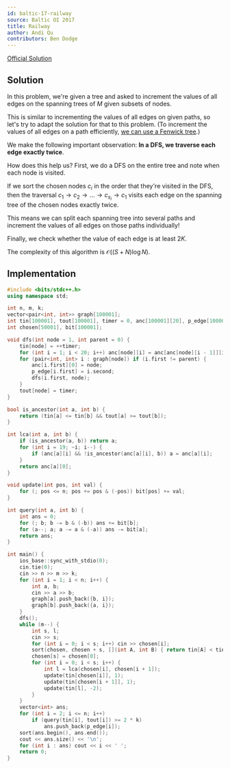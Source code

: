 ```yaml
---
id: baltic-17-railway
source: Baltic OI 2017
title: Railway
author: Andi Qu
contributors: Ben Dodge
---
```


[Official Solution](https://boi.cses.fi/files/boi2017_solutions.zip)

## Solution

In this problem, we're given a tree and asked to increment the values of all
edges on the spanning trees of $M$ given subsets of nodes.

This is similar to incrementing the values of all edges on given paths, so let's
try to adapt the solution for that to this problem. (To increment the values of
all edges on a path efficiently,
[we can use a Fenwick tree](https://codeforces.com/blog/entry/78564).)

We make the following important observation: **In a DFS, we traverse each edge
exactly twice**.

How does this help us? First, we do a DFS on the entire tree and note when each
node is visited.

If we sort the chosen nodes $c_i$ in the order that they're visited in the DFS,
then the traversal
$c_1 \rightarrow c_2 \rightarrow \dots \rightarrow c_{s_i} \rightarrow c_1$
visits each edge on the spanning tree of the chosen nodes exactly twice.

This means we can split each spanning tree into several paths and increment the
values of all edges on those paths individually!

Finally, we check whether the value of each edge is at least $2K$.

The complexity of this algorithm is $\mathcal{O}((S + N) \log N)$.

## Implementation

```cpp
#include <bits/stdc++.h>
using namespace std;

int n, m, k;
vector<pair<int, int>> graph[100001];
int tin[100001], tout[100001], timer = 0, anc[100001][20], p_edge[100001];
int chosen[50001], bit[100001];

void dfs(int node = 1, int parent = 0) {
	tin[node] = ++timer;
	for (int i = 1; i < 20; i++) anc[node][i] = anc[anc[node][i - 1]][i - 1];
	for (pair<int, int> i : graph[node]) if (i.first != parent) {
		anc[i.first][0] = node;
		p_edge[i.first] = i.second;
		dfs(i.first, node);
	}
	tout[node] = timer;
}

bool is_ancestor(int a, int b) {
	return (tin[a] <= tin[b] && tout[a] >= tout[b]);
}

int lca(int a, int b) {
	if (is_ancestor(a, b)) return a;
	for (int i = 19; ~i; i--) {
		if (anc[a][i] && !is_ancestor(anc[a][i], b)) a = anc[a][i];
	}
	return anc[a][0];
}

void update(int pos, int val) {
	for (; pos <= n; pos += pos & (-pos)) bit[pos] += val;
}

int query(int a, int b) {
	int ans = 0;
	for (; b; b -= b & (-b)) ans += bit[b];
	for (a--; a; a -= a & (-a)) ans -= bit[a];
	return ans;
}

int main() {
	ios_base::sync_with_stdio(0);
	cin.tie(0);
	cin >> n >> m >> k;
	for (int i = 1; i < n; i++) {
		int a, b;
		cin >> a >> b;
		graph[a].push_back({b, i});
		graph[b].push_back({a, i});
	}
	dfs();
	while (m--) {
		int s, l;
		cin >> s;
		for (int i = 0; i < s; i++) cin >> chosen[i];
		sort(chosen, chosen + s, [](int A, int B) { return tin[A] < tin[B]; });
		chosen[s] = chosen[0];
		for (int i = 0; i < s; i++) {
			int l = lca(chosen[i], chosen[i + 1]);
			update(tin[chosen[i]], 1);
			update(tin[chosen[i + 1]], 1);
			update(tin[l], -2);
		}
	}
	vector<int> ans;
	for (int i = 2; i <= n; i++)
		if (query(tin[i], tout[i]) >= 2 * k)
			ans.push_back(p_edge[i]);
	sort(ans.begin(), ans.end());
	cout << ans.size() << '\n';
	for (int i : ans) cout << i << ' ';
	return 0;
}
```
